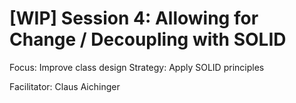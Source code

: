 # [WIP] Session 4: Allowing for Change / Decoupling with SOLID

Focus: Improve class design
Strategy: Apply SOLID principles

Facilitator: Claus Aichinger

